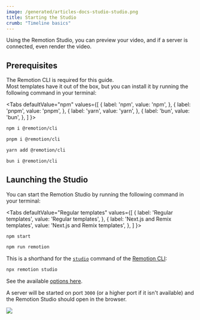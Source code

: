 ```yaml
---
image: /generated/articles-docs-studio-studio.png
title: Starting the Studio
crumb: "Timeline basics"
---
```



Using the Remotion Studio, you can preview your video, and if a server is connected, even render the video.

## Prerequisites

The Remotion CLI is required for this guide.  
Most templates have it out of the box, but you can install it by running the following command in your terminal:

<Tabs
defaultValue="npm"
values={[
{ label: 'npm', value: 'npm', },
{ label: 'pnpm', value: 'pnpm', },
{ label: 'yarn', value: 'yarn', },
{ label: 'bun', value: 'bun', },
]
}>
<TabItem value="npm">

```bash
npm i @remotion/cli
```

  </TabItem>

  <TabItem value="pnpm">

```bash
pnpm i @remotion/cli
```

  </TabItem>

  <TabItem value="yarn">

```bash
yarn add @remotion/cli
```

  </TabItem>
  <TabItem value="yarn">

```bash
bun i @remotion/cli
```

  </TabItem>
</Tabs>

## Launching the Studio

You can start the Remotion Studio by running the following command in your terminal:

<Tabs
defaultValue="Regular templates"
values={[
{ label: 'Regular templates', value: 'Regular templates', },
{ label: 'Next.js and Remix templates', value: 'Next.js and Remix templates', },
]
}>
<TabItem value="Regular templates">

```bash
npm start
```

  </TabItem>

  <TabItem value="Next.js and Remix templates">

```bash
npm run remotion
```

  </TabItem>
</Tabs>

This is a shorthand for the [`studio`](/docs/cli/studio) command of the [Remotion CLI](/docs/cli):

```bash
npx remotion studio
```

See the available [options here](/docs/cli/studio).

A server will be started on port `3000` (or a higher port if it isn't available) and the Remotion Studio should open in the browser.

<img src="/img/timeline.png"></img>
